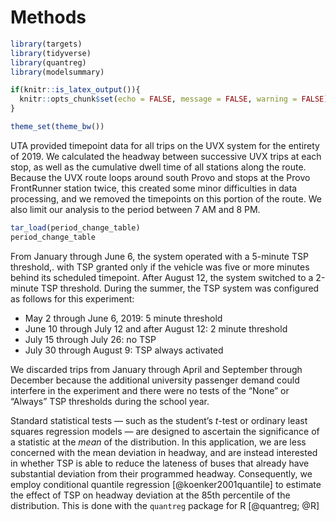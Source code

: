 # Methods

```r
library(targets)
library(tidyverse)
library(quantreg)
library(modelsummary)

if(knitr::is_latex_output()){
  knitr::opts_chunk$set(echo = FALSE, message = FALSE, warning = FALSE)
}

theme_set(theme_bw())
```

UTA provided timepoint data for all trips on the UVX system for the entirety of
2019. We calculated the headway between successive UVX trips at each stop, as
well as the cumulative dwell time of all stations along the route. Because the
UVX route loops around south Provo and stops at the Provo FrontRunner station
twice, this created some minor difficulties in data processing, and we removed
the timepoints on this portion of the route. We also limit our analysis to the
period between 7 AM and 8 PM.

```r
tar_load(period_change_table)
period_change_table
```

From January through June 6, the system operated with a 5-minute TSP threshold,.
with TSP granted only if the vehicle was five or more minutes behind its
scheduled timepoint. After August 12, the system switched to a 2-minute TSP
threshold. During the summer, the TSP system was configured as follows for this
experiment:

-   May 2 through June 6, 2019: 5 minute threshold
-   June 10 through July 12 and after August 12: 2 minute threshold
-   July 15 through July 26: no TSP
-   July 30 through August 9: TSP always activated

We discarded trips from January through April and September through December
because the additional university passenger demand could interfere in the
experiment and there were no tests of the "None" or "Always" TSP thresholds
during the school year.

Standard statistical tests --- such as the student's $t$-test or 
ordinary least squares regression models --- are designed to ascertain the 
significance of a statistic at the *mean* of the distribution. In this
application, we are less concerned with the mean deviation in headway, and are
instead interested in whether TSP is able to reduce the lateness of buses that
already have substantial deviation from their programmed headway. Consequently,
we employ conditional quantile regression [@koenker2001quantile] to estimate the
effect of TSP on headway deviation at the 85th percentile of the distribution.
This is done with the `quantreg` package for R [@quantreg; @R]